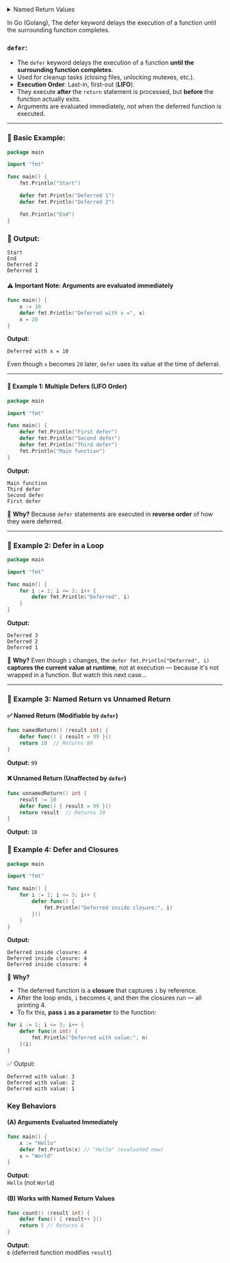 <details>
<summary>Named Return Values</summary>

- Go's return values may be named
- These variables are automatically initialized to their zero values and can be used throughout the function.
- `A return statement without arguments` returns the named return values
- Named returns are **not the same** as function parameters
- Can still explicitly return values: `return x, y`
- All named values must be returned

### Basic Syntax

```go
func calculate(x, y int) (sum int, product int) {
    sum = x + y
    product = x * y
    // implicitly returns sum and product
    return // naked return
}
```

### Key Features

1. **Auto-initialization** - Variables are initialized to their zero values
2. **Naked returns** - Can use simple `return` statement without specifying values
3. **Documentation** - Makes return values self-documenting

### When to Use

✔ **Multiple return values** - Improves readability  
✔ **Deferred operations** - Useful with defer statements  
✔ **Long functions** - Makes return values clearer

### When to Avoid

✖ **Short, simple functions** - May be overkill  
✖ **When return values change often** - Can cause confusion

</details>

In Go (Golang), The defer keyword delays the execution of a function until the surrounding function completes.

### `defer`:
- The `defer` keyword delays the execution of a function **until the surrounding function completes**.
- Used for cleanup tasks (closing files, unlocking mutexes, etc.).
- **Execution Order**: Last-in, first-out (**LIFO**).
- They execute **after** the `return` statement is processed, but **before** the function actually exits.
- Arguments are evaluated immediately, not when the deferred function is executed.
---

### 📌 Basic Example:

```go
package main

import "fmt"

func main() {
    fmt.Println("Start")

    defer fmt.Println("Deferred 1")
    defer fmt.Println("Deferred 2")

    fmt.Println("End")
}
```

### 🧠 Output:

```
Start
End
Deferred 2
Deferred 1
```

#### ⚠️ Important Note: Arguments are evaluated immediately

```go
func main() {
    x := 10
    defer fmt.Println("Deferred with x =", x)
    x = 20
}
```

**Output**:

```
Deferred with x = 10
```

Even though `x` becomes `20` later, `defer` uses its value at the time of deferral.

---

#### 🧪 Example 1: Multiple Defers (LIFO Order)

```go
package main

import "fmt"

func main() {
    defer fmt.Println("First defer")
    defer fmt.Println("Second defer")
    defer fmt.Println("Third defer")
    fmt.Println("Main function")
}
```

**Output:**

```
Main function
Third defer
Second defer
First defer
```

🧠 **Why?** Because `defer` statements are executed in **reverse order** of how they were deferred.

---

### 🧪 Example 2: Defer in a Loop

```go
package main

import "fmt"

func main() {
    for i := 1; i <= 3; i++ {
        defer fmt.Println("Deferred", i)
    }
}
```

**Output:**

```
Deferred 3
Deferred 2
Deferred 1
```

🧠 **Why?** Even though `i` changes, the `defer fmt.Println("Deferred", i)` **captures the current value at runtime**, not at execution — because it's not wrapped in a function. But watch this next case…

---

### 🧪 Example 3: Named Return vs Unnamed Return  
#### **✅ Named Return (Modifiable by `defer`)**  
```go
func namedReturn() (result int) {
    defer func() { result = 99 }()
    return 10  // Returns 99
}
```
**Output:** `99`  

#### **❌ Unnamed Return (Unaffected by `defer`)**  
```go
func unnamedReturn() int {
    result := 10
    defer func() { result = 99 }()
    return result  // Returns 10
}
```
**Output:** `10`

### 🧪 Example 4: Defer and Closures

```go
package main

import "fmt"

func main() {
    for i := 1; i <= 3; i++ {
        defer func() {
            fmt.Println("Deferred inside closure:", i)
        }()
    }
}
```

**Output:**

```
Deferred inside closure: 4
Deferred inside closure: 4
Deferred inside closure: 4
```

🧠 **Why?**

- The deferred function is a **closure** that captures `i` by reference.
- After the loop ends, `i` becomes `4`, and then the closures run — all printing 4.
- To fix this, **pass `i` as a parameter** to the function:

```go
for i := 1; i <= 3; i++ {
    defer func(n int) {
        fmt.Println("Deferred with value:", n)
    }(i)
}
```

✅ Output:

```
Deferred with value: 3
Deferred with value: 2
Deferred with value: 1
```

### Key Behaviors
#### **(A) Arguments Evaluated Immediately**
```go
func main() {
    x := "Hello"
    defer fmt.Println(x) // "Hello" (evaluated now)
    x = "World"
}
```
**Output:**  
`Hello` (not `World`)

#### **(B) Works with Named Return Values**
```go
func count() (result int) {
    defer func() { result++ }()
    return 5 // Returns 6
}
```
**Output:**  
`6` (deferred function modifies `result`)